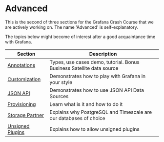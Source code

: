 # Advanced

This is the second of three sections for the Grafana Crash Course that we are actively working on. The name 'Advanced' is self-explanatory.

The topics below might become of interest after a good acquaintance time with Grafana.

| Section                               | Description                                                           |
| ------------------------------------- | --------------------------------------------------------------------- |
| [Annotations](../annotations)         | Types, use cases demo, tutorial. Bonus Business Satellite data source |
| [Customization](../customize)         | Demonstrates how to play with Grafana in your style                   |
| [JSON API](../datasources/json)       | Demonstrates how to use JSON API Data Sources                         |
| [Provisioning](../provisioning)       | Learn what is it and how to do it                                     |
| [Storage Partner](../storage)         | Explains why PostgreSQL and Timescale are our databases of choice     |
| [Unsigned Plugins](../allow-unsigned) | Explains how to allow unsigned plugins                                |
